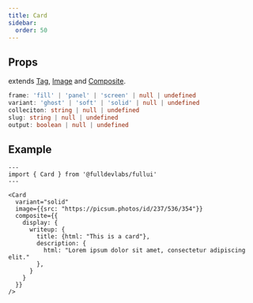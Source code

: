 ```yaml
---
title: Card
sidebar: 
  order: 50
---
```


## Props
extends [Tag](/components/tag), [Image](/components/image) and [Composite](/components/composite).
```ts
frame: 'fill' | 'panel' | 'screen' | null | undefined
variant: 'ghost' | 'soft' | 'solid' | null | undefined
colleciton: string | null | undefined
slug: string | null | undefined
output: boolean | null | undefined
```

## Example
```astro live
---
import { Card } from '@fulldevlabs/fullui'
---

<Card 
  variant="solid"
  image={{src: "https://picsum.photos/id/237/536/354"}}
  composite={{
    display: {
      writeup: {
        title: {html: "This is a card"},
        description: {
          html: "Lorem ipsum dolor sit amet, consectetur adipiscing elit."
        },
      }
    }
  }}
/>
```